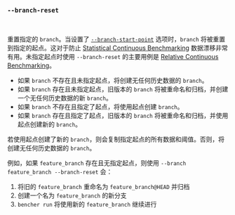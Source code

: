 ### `--branch-reset`

<br />

重置指定的 `branch`。当设置了 [`--branch-start-point`][branch start point] 选项时，`branch` 将被重置到指定的起点。这对于防止 [Statistical Continuous Benchmarking][statistical continuous benchmarking] 数据漂移非常有用。未指定起点时使用 `--branch-reset` 的主要用例是 [Relative Continuous Benchmarking][relative continuous benchmarking]。

- 如果 `branch` 不存在且未指定起点，将创建无任何历史数据的 `branch`。
- 如果 `branch` 存在且未指定起点，旧版本的 `branch` 将被重命名和归档，并创建一个无任何历史数据的新 `branch`。
- 如果 `branch` 不存在且指定了起点，将使用起点创建 `branch`。
- 如果 `branch` 存在且指定了起点，旧版本的 `branch` 将被重命名和归档，并使用起点创建新的 `branch`。

若使用起点创建了新的 `branch`，则会复制指定起点的所有数据和阈值。否则，将创建无任何历史数据的 `branch`。

例如，如果 `feature_branch` 存在且无指定起点，则使用 `--branch feature_branch --branch-reset` 会：

1. 将旧的 `feature_branch` 重命名为 `feature_branch@HEAD` 并归档
2. 创建一个名为 `feature_branch` 的新分支
3. `bencher run` 将使用新的 `feature_branch` 继续进行

[statistical continuous benchmarking]: /zh/docs/how-to/track-benchmarks/#statistical-continuous-benchmarking
[relative continuous benchmarking]: /zh/docs/how-to/track-benchmarks/#relative-continuous-benchmarking

[branch start point]: #--branch-start-point-branch
